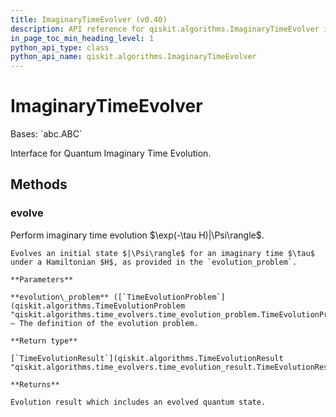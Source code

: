 ```yaml
---
title: ImaginaryTimeEvolver (v0.40)
description: API reference for qiskit.algorithms.ImaginaryTimeEvolver in qiskit v0.40
in_page_toc_min_heading_level: 1
python_api_type: class
python_api_name: qiskit.algorithms.ImaginaryTimeEvolver
---
```


# ImaginaryTimeEvolver

<Class id="qiskit.algorithms.ImaginaryTimeEvolver" isDedicatedPage={true} github="https://github.com/qiskit/qiskit/tree/stable/0.23/qiskit/algorithms/time_evolvers/imaginary_time_evolver.py" signature="ImaginaryTimeEvolver" modifiers="class">
  Bases: `abc.ABC`

  Interface for Quantum Imaginary Time Evolution.

  ## Methods

  <span id="qiskit-algorithms-imaginarytimeevolver-evolve" />

  ### evolve

  <Function id="qiskit.algorithms.ImaginaryTimeEvolver.evolve" signature="ImaginaryTimeEvolver.evolve(evolution_problem)" modifiers="abstract">
    Perform imaginary time evolution $\exp(-\tau H)|\Psi\rangle$.

    Evolves an initial state $|\Psi\rangle$ for an imaginary time $\tau$ under a Hamiltonian $H$, as provided in the `evolution_problem`.

    **Parameters**

    **evolution\_problem** ([`TimeEvolutionProblem`](qiskit.algorithms.TimeEvolutionProblem "qiskit.algorithms.time_evolvers.time_evolution_problem.TimeEvolutionProblem")) – The definition of the evolution problem.

    **Return type**

    [`TimeEvolutionResult`](qiskit.algorithms.TimeEvolutionResult "qiskit.algorithms.time_evolvers.time_evolution_result.TimeEvolutionResult")

    **Returns**

    Evolution result which includes an evolved quantum state.
  </Function>
</Class>


